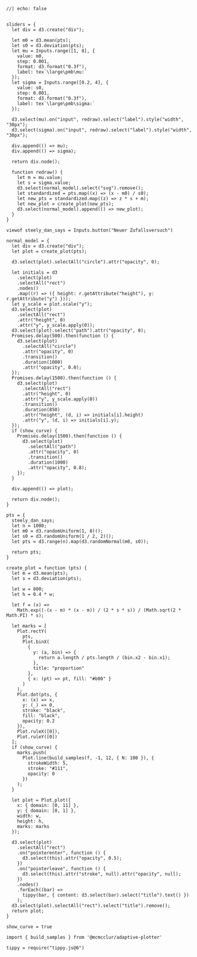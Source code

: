 

```ojs
//| echo: false


sliders = {
  let div = d3.create("div");

  let m0 = d3.mean(pts);
  let s0 = d3.deviation(pts);
  let mu = Inputs.range([1, 8], {
    value: m0,
    step: 0.001,
    format: d3.format("0.3f"),
    label: tex`\large\pmb\mu:`
  });
  let sigma = Inputs.range([0.2, 4], {
    value: s0,
    step: 0.001,
    format: d3.format("0.3f"),
    label: tex`\large\pmb\sigma:`
  });

  d3.select(mu).on("input", redraw).select("label").style("width", "30px");
  d3.select(sigma).on("input", redraw).select("label").style("width", "30px");

  div.append(() => mu);
  div.append(() => sigma);

  return div.node();

  function redraw() {
    let m = mu.value;
    let s = sigma.value;
    d3.select(normal_model).select("svg").remove();
    let standardized = pts.map((x) => (x - m0) / s0);
    let new_pts = standardized.map((z) => z * s + m);
    let new_plot = create_plot(new_pts);
    d3.select(normal_model).append(() => new_plot);
  }
}

viewof steely_dan_says = Inputs.button("Neuer Zufallsversuch")

normal_model = {
  let div = d3.create("div");
  let plot = create_plot(pts);

  d3.select(plot).selectAll("circle").attr("opacity", 0);

  let initials = d3
    .select(plot)
    .selectAll("rect")
    .nodes()
    .map((r) => ({ height: r.getAttribute("height"), y: r.getAttribute("y") }));
  let y_scale = plot.scale("y");
  d3.select(plot)
    .selectAll("rect")
    .attr("height", 0)
    .attr("y", y_scale.apply(0));
  d3.select(plot).select("path").attr("opacity", 0);
  Promises.delay(500).then(function () {
    d3.select(plot)
      .selectAll("circle")
      .attr("opacity", 0)
      .transition()
      .duration(1000)
      .attr("opacity", 0.0);
  });
  Promises.delay(1500).then(function () {
    d3.select(plot)
      .selectAll("rect")
      .attr("height", 0)
      .attr("y", y_scale.apply(0))
      .transition()
      .duration(850)
      .attr("height", (d, i) => initials[i].height)
      .attr("y", (d, i) => initials[i].y);
  });
  if (show_curve) {
    Promises.delay(1500).then(function () {
      d3.select(plot)
        .selectAll("path")
        .attr("opacity", 0)
        .transition()
        .duration(1000)
        .attr("opacity", 0.8);
    });
  }

  div.append(() => plot);

  return div.node();
}

pts = {
  steely_dan_says;
  let n = 1000;
  let m0 = d3.randomUniform(1, 8)();
  let s0 = d3.randomUniform(1 / 2, 2)();
  let pts = d3.range(n).map(d3.randomNormal(m0, s0));

  return pts;
}

create_plot = function (pts) {
  let m = d3.mean(pts);
  let s = d3.deviation(pts);

  let w = 800;
  let h = 0.4 * w;

  let f = (x) =>
    Math.exp((-(x - m) * (x - m)) / (2 * s * s)) / (Math.sqrt(2 * Math.PI) * s);

  let marks = [
    Plot.rectY(
      pts,
      Plot.binX(
        {
          y: (a, bin) => {
            return a.length / pts.length / (bin.x2 - bin.x1);
          },
          title: "proportion"
        },
        { x: (pt) => pt, fill: "#b00" }
      )
    ),
    Plot.dot(pts, {
      x: (x) => x,
      y: (_) => 0,
      stroke: "black",
      fill: "black",
      opacity: 0.2
    }),
    Plot.ruleX([0]),
    Plot.ruleY([0])
  ];
  if (show_curve) {
    marks.push(
      Plot.line(build_samples(f, -1, 12, { N: 100 }), {
        strokeWidth: 5,
        stroke: "#111",
        opacity: 0
      })
    );
  }

  let plot = Plot.plot({
    x: { domain: [0, 11] },
    y: { domain: [0, 1] },
    width: w,
    height: h,
    marks: marks
  });

  d3.select(plot)
    .selectAll("rect")
    .on("pointerenter", function () {
      d3.select(this).attr("opacity", 0.5);
    })
    .on("pointerleave", function () {
      d3.select(this).attr("stroke", null).attr("opacity", null);
    })
    .nodes()
    .forEach((bar) =>
      tippy(bar, { content: d3.select(bar).select("title").text() })
    );
  d3.select(plot).selectAll("rect").select("title").remove();
  return plot;
}

show_curve = true

import { build_samples } from '@mcmcclur/adaptive-plotter'

tippy = require("tippy.js@6")
```
